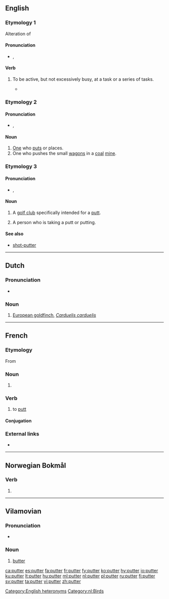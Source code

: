 ==English==

===Etymology 1===
Alteration of {{m|en|potter|}}

====Pronunciation====
* {{enPR|pŭt'ə(r)}}, {{IPA|/ˈpʌtə(ɹ)/|lang=en}}

====Verb====
{{en-verb}}

# {{label|en|intransitive}} To be active, but not excessively busy, at a task or a series of tasks.
#* {{quote-book|year=1913|author={{w|Joseph C. Lincoln}}|chapter=13
|title=[http://openlibrary.org/works/OL5535161W Mr. Pratt's Patients]
|passage=We tiptoed into the house, up the stairs and along the hall into the room where the Professor had been spending so much of his time. 'Twas locked, of course, but the Deacon man got a big bunch of keys out of his pocket and commenced to '''putter''' with the lock.}}

===Etymology 2===
{{suffix|put|er|lang=en}}

====Pronunciation====
* {{enPR|po͝ot'ə(r)}}, {{IPA|/ˈpʊtə(ɹ)/|lang=en}}

====Noun====
{{en-noun}}

# [[one#pronoun|One]] who [[put]]s or places.
# One who pushes the small [[wagon]]s in a [[coal]] [[mine]].

===Etymology 3===
{{suffix|putt|er|lang=en}}

====Pronunciation====
* {{enPR|pŭt'ə(r)}}, {{IPA|/ˈpʌtə(ɹ)/|lang=en}}

====Noun====
{{en-noun}}

# {{label|en|golf}} A [[golf club]] specifically intended for a [[putt]].
# {{label|en|golf}} A person who is taking a putt or putting.

====See also====
* [[shot-putter]]

[[Category:English heteronyms]]

----

==Dutch==

===Pronunciation===
* {{audio|Nl-putter.ogg|Audio|lang=nl}}

===Noun===
{{nl-noun|m|-s|puttertje}}

# [[European goldfinch]], ''[[Carduelis carduelis]]''

[[Category:nl:Birds]]

----

==French==

===Etymology===
From {{etyl|en|fr}}

===Noun===
{{fr-noun|m}}

# {{l|en|putter}} {{gloss|golf club}}

===Verb===
{{fr-verb}}

# {{label|fr|golf}} to [[putt]]

====Conjugation====
{{fr-conj-auto}}

===External links===
* {{R:TLFi}}

----
==Norwegian Bokmål==

===Verb===
{{head|nb|verb form}}

# {{present tense of|putte|lang=nb}}

----
==Vilamovian==

===Pronunciation===
* {{audio|Wym-putter (wersja Józefa Gary).ogg|Audio|lang=wym}}

===Noun===
{{wym-noun|f}}

# [[butter]]

[[ca:putter]]
[[es:putter]]
[[fa:putter]]
[[fr:putter]]
[[fy:putter]]
[[ko:putter]]
[[hy:putter]]
[[io:putter]]
[[ku:putter]]
[[lt:putter]]
[[hu:putter]]
[[ml:putter]]
[[nl:putter]]
[[pl:putter]]
[[ru:putter]]
[[fi:putter]]
[[sv:putter]]
[[ta:putter]]
[[vi:putter]]
[[zh:putter]]